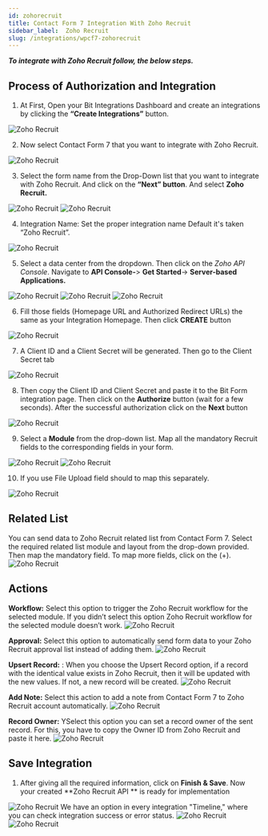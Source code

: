 ```yaml
---
id: zohorecruit
title: Contact Form 7 Integration With Zoho Recruit
sidebar_label:  Zoho Recruit
slug: /integrations/wpcf7-zohorecruit
---
```



***To integrate with Zoho Recruit follow, the below steps.***


## Process of Authorization and Integration
1.	At First, Open your Bit Integrations Dashboard and create an integrations by clicking the **“Create Integrations”** button.
 <Image src="Zoho Recruit/Create Integration" alt="Zoho Recruit" w="1020" h="350" />


2. Now select Contact Form 7 that you want to integrate with Zoho Recruit.
 <Image src="Zoho Recruit/select Contact Form 7" alt="Zoho Recruit" w="1020" h="350" />

3.	Select the form name from the Drop-Down list that you want to integrate with Zoho Recruit. And click on the **“Next” button**. And select **Zoho Recruit.**
 <Image src="Zoho Recruit/Select Form" alt="Zoho Recruit" w="1020" h="350" />
 <Image src="Zoho Recruit/Select Zoho Recruit" alt="Zoho Recruit" w="1020" h="350" />

4.	Integration Name: Set the proper integration name Default it's taken “Zoho Recruit”.
 <Image src="Zoho Recruit/integration name" alt="Zoho Recruit" w="1020" h="350" />

5. Select a data center from the dropdown. Then click on the *Zoho API Console*. Navigate to **API Console-**> **Get Started**-> **Server-based Applications.** 
 <Image src="Zoho Recruit/select data center" alt="Zoho Recruit" w="1020" h="350" />
 <Image src="Zoho Recruit/get-started" alt="Zoho Recruit" w="1020" h="350" />
 <Image src="Zoho Recruit/server-based-applications" alt="Zoho Recruit" w="1020" h="350" />


6.	Fill those fields (Homepage URL and Authorized Redirect URLs) the same as your Integration Homepage. Then click **CREATE** button
 <Image src="Zoho Recruit/create api" alt="Zoho Recruit" w="1020" h="350" />

 
7.	A Client ID and a Client Secret will be generated. Then go to the Client Secret tab
 <Image src="Zoho Recruit/client id and secret" alt="Zoho Recruit" w="1020" h="300" />

8.	Then copy the Client ID and Client Secret and paste it to the Bit Form integration page. Then click on the **Authorize** button (wait for a few seconds). After the successful authorization click on the **Next** button
 <Image src="Zoho Recruit/authorization" alt="Zoho Recruit" w="1020" h="300" />

9.	Select a **Module** from the drop-down list. Map all the mandatory Recruit fields to the corresponding fields in your form.
 <Image src="Zoho Recruit/select module" alt="Zoho Recruit" w="1020" h="300" />
 <Image src="Zoho Recruit/field mapping" alt="Zoho Recruit" w="1020" h="300" />

10.	If you use File Upload field should to map this separately.
 <Image src="Zoho Recruit/attachments" alt="Zoho Recruit" w="1020" h="300" />
 
## Related List

You can send data to Zoho Recruit related list from Contact Form 7. Select the required related list module and layout from the drop-down provided. Then map the mandatory field. To map more fields, click on the (+).
 <Image src="Zoho Recruit/related list" alt="Zoho Recruit" w="1020" h="350" />
 ## Actions

**Workflow:** Select this option to trigger the Zoho Recruit workflow for the selected module. If you didn’t select this option Zoho Recruit workflow for the selected module doesn’t work.
 <Image src="Zoho Recruit/workflow actions" alt="Zoho Recruit" w="1020" h="350" />

**Approval:** Select this option to automatically send form data to your Zoho Recruit approval list instead of adding them.
 <Image src="Zoho Recruit/approval actions" alt="Zoho Recruit" w="1020" h="350" />

**Upsert Record:** : When you choose the Upsert Record option, if a record with the identical value exists in Zoho Recruit, then it will be updated with the new values. If not, a new record will be created.
 <Image src="Zoho Recruit/upsert record actions" alt="Zoho Recruit" w="1020" h="350" />

**Add Note:** Select this action to add a note from Contact Form 7 to Zoho Recruit account automatically.
 <Image src="Zoho Recruit/add notes actions" alt="Zoho Recruit" w="1020" h="350" />

**Record Owner:** YSelect this option you can set a record owner of the sent record. For this, you have to copy the Owner ID from Zoho Recruit and paste it here.
 <Image src="Zoho Recruit/record owner actions" alt="Zoho Recruit" w="1020" h="350" />

## Save Integration
1. After giving all the required information, click on **Finish & Save**. Now your created **Zoho Recruit API ** is ready for implementation 
 <Image src="Zoho Recruit/finish and save" alt="Zoho Recruit" w="1020" h="350" />
We have an option in every integration "Timeline," where you can check integration success or error status.
      <Image src="Zoho Recruit/integrations dashbord" alt="Zoho Recruit" w="1020" h="350" />
      <Image src="Zoho Recruit/timeline" alt="Zoho Recruit" w="1020" h="350" />
